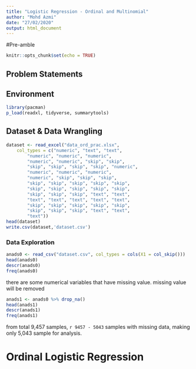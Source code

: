 ```yaml
---
title: "Logistic Regression - Ordinal and Multinomial"
author: "Mohd Azmi"
date: "27/02/2020"
output: html_document
---
```


#Pre-amble

```r
knitr::opts_chunk$set(echo = TRUE)
```

## Problem Statements

## Environment

```r
library(pacman)
p_load(readxl, tidyverse, summarytools)
```

## Dataset & Data Wrangling

```r
dataset <- read_excel("data_ord_prac.xlsx", 
    col_types = c("numeric", "text", "text", 
        "numeric", "numeric", "numeric", 
        "numeric", "numeric", "skip", "skip", 
        "skip", "skip", "skip", "skip", "numeric", 
        "numeric", "numeric", "numeric", 
        "numeric", "skip", "skip", "skip", 
        "skip", "skip", "skip", "skip", "skip", 
        "skip", "skip", "skip", "skip", "skip", 
        "skip", "skip", "skip", "text", "text", 
        "text", "text", "text", "text", "text", 
        "skip", "skip", "skip", "skip", "skip", 
        "skip", "skip", "skip", "text", "text", 
        "text"))
head(dataset)
write.csv(dataset,'dataset.csv')
```

### Data Exploration
```r
anads0 <- read_csv("dataset.csv", col_types = cols(X1 = col_skip()))
head(anads0)
descr(anads0)
freq(anads0)
```

there are some numerical variables that have missing value. missing value will be removed

```r
anads1 <- anads0 %>% drop_na() 
head(anads1)
descr(anads1)
freq(anads1)
```

from total 9,457 samples, `r 9457 - 5043` samples with missing data, making only 5,043 sample for analysis.

# Ordinal Logistic Regression


